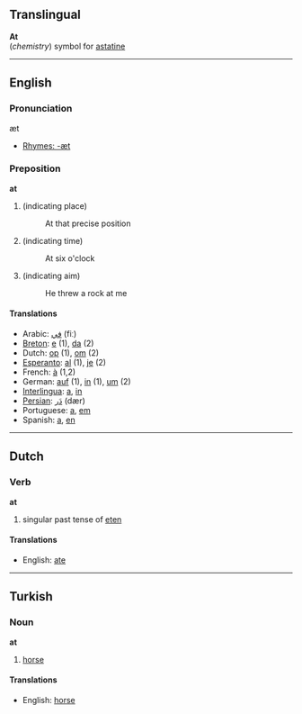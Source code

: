 ==Translingual==

'''At'''<br>(''chemistry'') symbol for [[astatine]]

----
==English==

===Pronunciation===

æt

*[[Rhymes:English:-æt|Rhymes: -æt]]

===Preposition===

'''at'''

# (indicating place)
#:At that precise position
# (indicating time)
#:At six o'clock
# (indicating aim)
#:He threw a rock at me

====Translations====
*Arabic: [[في]] (fiː)
*[[Breton]]: [[e]] (1), [[da]] (2)
*Dutch: [[op]] (1), [[om]] (2)
*[[Esperanto]]: [[al]] (1), [[je]] (2)
*French: [[à]] (1,2)
*German: [[auf]] (1), [[in]] (1), [[um]] (2)
*[[Interlingua]]: [[a]], [[in]]
*[[Persian]]: [[دَر]] (dær)
*Portuguese: [[a]], [[em]]
*Spanish: [[a]], [[en]]

----
==Dutch==
===Verb===
'''at'''

#singular past tense of [[eten]]

====Translations====
*English: [[ate]]

----
==Turkish==
===Noun===
'''at'''

# [[horse]]

====Translations====
*English: [[horse]]